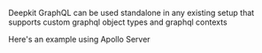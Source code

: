 Deepkit GraphQL can be used standalone in any existing setup that supports custom graphql object types and graphql contexts

Here's an example using Apollo Server

